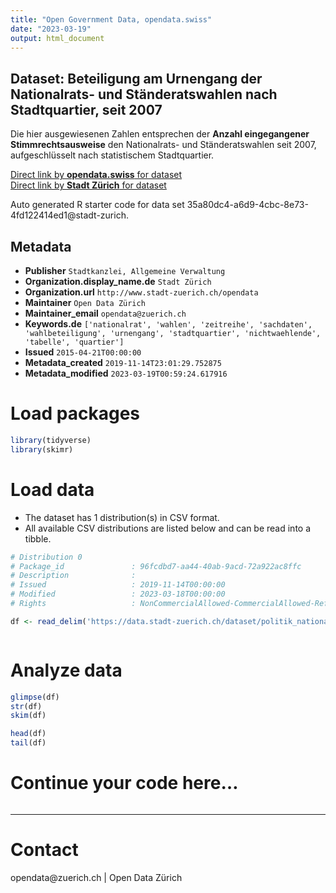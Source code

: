```yaml
---
title: "Open Government Data, opendata.swiss"
date: "2023-03-19"
output: html_document
---
```


## Dataset: Beteiligung am Urnengang der Nationalrats- und Ständeratswahlen nach Stadtquartier, seit 2007


Die hier ausgewiesenen Zahlen entsprechen der **Anzahl eingegangener Stimmrechtsausweise** den Nationalrats- und Ständeratswahlen seit 2007, aufgeschlüsselt nach statistischem Stadtquartier.


[Direct link by **opendata.swiss** for dataset](https://opendata.swiss/de/dataset/beteiligung-am-urnengang-der-nationalrats-und-standeratswahlen-nach-stadtquartier-seit-2007)<br>
[Direct link by **Stadt Zürich** for dataset](https://data.stadt-zuerich.ch/dataset/politik_nationalratswahlen_btg_urnengang_quartier_od7037)

Auto generated R starter code for data set 35a80dc4-a6d9-4cbc-8e73-4fd122414ed1@stadt-zurich.

## Metadata

- **Publisher** `Stadtkanzlei, Allgemeine Verwaltung`
- **Organization.display_name.de** `Stadt Zürich`
- **Organization.url** `http://www.stadt-zuerich.ch/opendata`
- **Maintainer** `Open Data Zürich`
- **Maintainer_email** `opendata@zuerich.ch`
- **Keywords.de** `['nationalrat', 'wahlen', 'zeitreihe', 'sachdaten', 'wahlbeteiligung', 'urnengang', 'stadtquartier', 'nichtwaehlende', 'tabelle', 'quartier']`
- **Issued** `2015-04-21T00:00:00`
- **Metadata_created** `2019-11-14T23:01:29.752875`
- **Metadata_modified** `2023-03-19T00:59:24.617916`


# Load packages

```r

library(tidyverse)
library(skimr)

```

# Load data

-   The dataset has 1 distribution(s) in CSV format.
-   All available CSV distributions are listed below and can be read into a tibble.

```r

# Distribution 0
# Package_id               : 96fcdbd7-aa44-40ab-9acd-72a922ac8ffc
# Description              : 
# Issued                   : 2019-11-14T00:00:00
# Modified                 : 2023-03-18T00:00:00
# Rights                   : NonCommercialAllowed-CommercialAllowed-ReferenceNotRequired

df <- read_delim('https://data.stadt-zuerich.ch/dataset/politik_nationalratswahlen_btg_urnengang_quartier_od7037/download/POL703OD7037.csv')



```

# Analyze data

```r

glimpse(df)
str(df)
skim(df)

head(df)
tail(df)

```

# Continue your code here...

```r

```

------------------------------------------------------------------------

# Contact

opendata@zuerich.ch | Open Data Zürich
